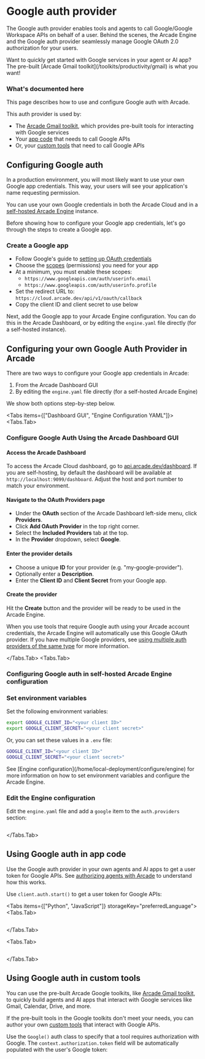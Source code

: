 
# Google auth provider

The Google auth provider enables tools and agents to call Google/Google Workspace APIs on behalf of a user. Behind the scenes, the Arcade Engine and the Google auth provider seamlessly manage Google OAuth 2.0 authorization for your users.

<Tip>
  Want to quickly get started with Google services in your agent or AI app? The
  pre-built [Arcade Gmail toolkit](/toolkits/productivity/gmail) is what
  you want!
</Tip>

### What's documented here

This page describes how to use and configure Google auth with Arcade.

This auth provider is used by:

- The [Arcade Gmail toolkit](/toolkits/productivity/gmail), which provides pre-built tools for interacting with Google services
- Your [app code](#using-google-auth-in-app-code) that needs to call Google APIs
- Or, your [custom tools](#using-google-auth-in-custom-tools) that need to call Google APIs

## Configuring Google auth

In a production environment, you will most likely want to use your own Google app credentials. This way, your users will see your application's name requesting permission.

You can use your own Google credentials in both the Arcade Cloud and in a [self-hosted Arcade Engine](/home/local-deployment/install/local) instance.

Before showing how to configure your Google app credentials, let's go through the steps to create a Google app.

### Create a Google app

- Follow Google's guide to [setting up OAuth credentials](https://support.google.com/cloud/answer/6158849?hl=en)
- Choose the [scopes](https://developers.google.com/identity/protocols/oauth2/scopes) (permissions) you need for your app
- At a minimum, you must enable these scopes:
  - `https://www.googleapis.com/auth/userinfo.email`
  - `https://www.googleapis.com/auth/userinfo.profile`
- Set the redirect URL to: `https://cloud.arcade.dev/api/v1/oauth/callback`
- Copy the client ID and client secret to use below

Next, add the Google app to your Arcade Engine configuration. You can do this in the Arcade Dashboard, or by editing the `engine.yaml` file directly (for a self-hosted instance).

## Configuring your own Google Auth Provider in Arcade

There are two ways to configure your Google app credentials in Arcade:

1. From the Arcade Dashboard GUI
2. By editing the `engine.yaml` file directly (for a self-hosted Arcade Engine)

We show both options step-by-step below.

<Tabs items={["Dashboard GUI", "Engine Configuration YAML"]}>
<Tabs.Tab>

### Configure Google Auth Using the Arcade Dashboard GUI

<Steps>

#### Access the Arcade Dashboard

To access the Arcade Cloud dashboard, go to [api.arcade.dev/dashboard](https://api.arcade.dev/dashboard). If you are self-hosting, by default the dashboard will be available at `http://localhost:9099/dashboard`. Adjust the host and port number to match your environment.

#### Navigate to the OAuth Providers page

- Under the **OAuth** section of the Arcade Dashboard left-side menu, click **Providers**.
- Click **Add OAuth Provider** in the top right corner.
- Select the **Included Providers** tab at the top.
- In the **Provider** dropdown, select **Google**.

#### Enter the provider details

- Choose a unique **ID** for your provider (e.g. "my-google-provider").
- Optionally enter a **Description**.
- Enter the **Client ID** and **Client Secret** from your Google app.

#### Create the provider

Hit the **Create** button and the provider will be ready to be used in the Arcade Engine.

</Steps>

When you use tools that require Google auth using your Arcade account credentials, the Arcade Engine will automatically use this Google OAuth provider. If you have multiple Google providers, see [using multiple auth providers of the same type](/home/auth-providers#using-multiple-providers-of-the-same-type) for more information.

</Tabs.Tab>
<Tabs.Tab>

### Configuring Google auth in self-hosted Arcade Engine configuration

<Steps>

### Set environment variables

Set the following environment variables:

```bash
export GOOGLE_CLIENT_ID="<your client ID>"
export GOOGLE_CLIENT_SECRET="<your client secret>"
```

Or, you can set these values in a `.env` file:

```bash
GOOGLE_CLIENT_ID="<your client ID>"
GOOGLE_CLIENT_SECRET="<your client secret>"
```

<Tip>
  See [Engine configuration](/home/local-deployment/configure/engine) for more information on how
  to set environment variables and configure the Arcade Engine.
</Tip>

### Edit the Engine configuration

Edit the `engine.yaml` file and add a `google` item to the `auth.providers` section:

```yaml file=<rootDir>/examples/code/integrations/google/config_provider.engine.yaml {3-9}

```

</Steps>

</Tabs.Tab>
</Tabs>

## Using Google auth in app code

Use the Google auth provider in your own agents and AI apps to get a user token for Google APIs. See [authorizing agents with Arcade](/home/auth/how-arcade-helps) to understand how this works.

Use `client.auth.start()` to get a user token for Google APIs:

<Tabs items={["Python", "JavaScript"]} storageKey="preferredLanguage">
<Tabs.Tab>

```python file=<rootDir>/examples/code/integrations/google/custom_auth.py {22-26}

```

</Tabs.Tab>

<Tabs.Tab>

```javascript file=<rootDir>/examples/code/integrations/google/custom_auth.js {20-22}

```

</Tabs.Tab>

</Tabs>

## Using Google auth in custom tools

You can use the pre-built Arcade Google toolkits, like [Arcade Gmail toolkit](/toolkits/productivity/gmail), to quickly build agents and AI apps that interact with Google services like Gmail, Calendar, Drive, and more.

If the pre-built tools in the Google toolkits don't meet your needs, you can author your own [custom tools](/home/build-tools/create-a-toolkit) that interact with Google APIs.

Use the `Google()` auth class to specify that a tool requires authorization with Google. The `context.authorization.token` field will be automatically populated with the user's Google token:

```python file=<rootDir>/examples/code/integrations/google/custom_tool.py {3-4,10-14,26}

```
